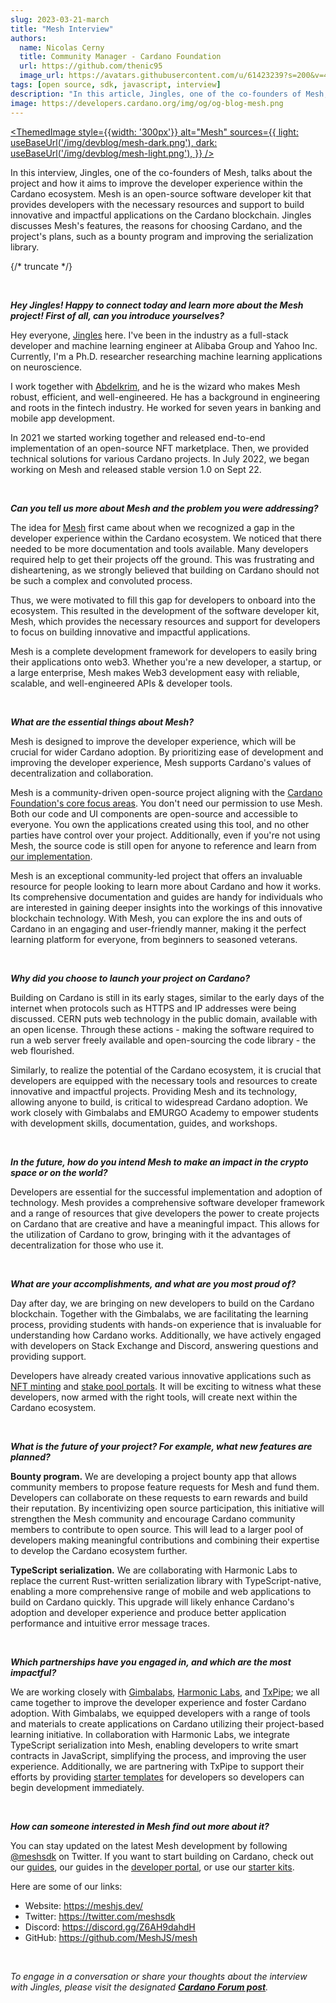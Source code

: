 ```yaml
---
slug: 2023-03-21-march
title: "Mesh Interview"
authors:
  name: Nicolas Cerny
  title: Community Manager - Cardano Foundation
  url: https://github.com/thenic95
  image_url: https://avatars.githubusercontent.com/u/61423239?s=200&v=4  
tags: [open source, sdk, javascript, interview]
description: "In this article, Jingles, one of the co-founders of Mesh, talks about the project and how it aims to improve the developer experience within the Cardano ecosystem. Mesh is an open-source software developer kit that provides developers with the necessary resources and support to build innovative and impactful applications on the Cardano blockchain. Jingles discusses Mesh's features, the reasons for choosing Cardano, and the project's plans, such as a bounty program and improving the serialization library."
image: https://developers.cardano.org/img/og/og-blog-mesh.png
---
```



 [<ThemedImage
style={{width: '300px'}}
alt="Mesh"
sources={{
    light: useBaseUrl('/img/devblog/mesh-dark.png'),
    dark: useBaseUrl('/img/devblog/mesh-light.png'),
  }}
/>](https://meshjs.dev/)

In this interview, Jingles, one of the co-founders of Mesh, talks about the project and how it aims to improve the developer experience within the Cardano ecosystem. Mesh is an open-source software developer kit that provides developers with the necessary resources and support to build innovative and impactful applications on the Cardano blockchain. Jingles discusses Mesh's features, the reasons for choosing Cardano, and the project's plans, such as a bounty program and improving the serialization library. 

{/* truncate */}

<br />

**_Hey Jingles! Happy to connect today and learn more about the Mesh project! First of all, can you introduce yourselves?_**

Hey everyone, [Jingles](https://twitter.com/jinglescode) here. I've been in the industry as a full-stack developer and machine learning engineer at Alibaba Group and Yahoo Inc. Currently, I'm a Ph.D. researcher researching machine learning applications on neuroscience.

I work together with [Abdelkrim](https://twitter.com/abdelkrimdev), and he is the wizard who makes Mesh robust, efficient, and well-engineered. He has a background in engineering and roots in the fintech industry. He worked for seven years in banking and mobile app development.

In 2021 we started working together and released end-to-end implementation of an open-source NFT marketplace. Then, we provided technical solutions for various Cardano projects. In July 2022, we began working on Mesh and released stable version 1.0 on Sept 22.


<br />

**_Can you tell us more about Mesh and the problem you were addressing?_**

The idea for [Mesh](https://meshjs.dev/) first came about when we recognized a gap in the developer experience within the Cardano ecosystem. We noticed that there needed to be more documentation and tools available. Many developers required help to get their projects off the ground. This was frustrating and disheartening, as we strongly believed that building on Cardano should not be such a complex and convoluted process.
 
Thus, we were motivated to fill this gap for developers to onboard into the ecosystem. This resulted in the development of the software developer kit, Mesh, which provides the necessary resources and support for developers to focus on building innovative and impactful applications.

Mesh is a complete development framework for developers to easily bring their applications onto web3. Whether you're a new developer, a startup, or a large enterprise, Mesh makes Web3 development easy with reliable, scalable, and well-engineered APIs & developer tools. 


<br />

**_What are the essential things about Mesh?_**

Mesh is designed to improve the developer experience, which will be crucial for wider Cardano adoption. By prioritizing ease of development and improving the developer experience, Mesh supports Cardano's values of decentralization and collaboration.

Mesh is a community-driven open-source project aligning with the [Cardano Foundation's core focus areas](https://cardanofoundation.org/en/news/cardano-foundation-core-focus-areas/). You don't need our permission to use Mesh. Both our code and UI components are open-source and accessible to everyone. You own the applications created using this tool, and no other parties have control over your project. Additionally, even if you're not using Mesh, the source code is still open for anyone to reference and learn from [our implementation](https://github.com/MeshJS/mesh).

Mesh is an exceptional community-led project that offers an invaluable resource for people looking to learn more about Cardano and how it works. Its comprehensive documentation and guides are handy for individuals who are interested in gaining deeper insights into the workings of this innovative blockchain technology. With Mesh, you can explore the ins and outs of Cardano in an engaging and user-friendly manner, making it the perfect learning platform for everyone, from beginners to seasoned veterans.


<br />

**_Why did you choose to launch your project on Cardano?_**

Building on Cardano is still in its early stages, similar to the early days of the internet when protocols such as HTTPS and IP addresses were being discussed. CERN puts web technology in the public domain, available with an open license. Through these actions - making the software required to run a web server freely available and open-sourcing the code library - the web flourished.

Similarly, to realize the potential of the Cardano ecosystem, it is crucial that developers are equipped with the necessary tools and resources to create innovative and impactful projects. Providing Mesh and its technology, allowing anyone to build, is critical to widespread Cardano adoption. We work closely with Gimbalabs and EMURGO Academy to empower students with development skills, documentation, guides, and workshops.


<br />

**_In the future, how do you intend Mesh to make an impact in the crypto space or on the world?_**

Developers are essential for the successful implementation and adoption of technology. Mesh provides a comprehensive software developer framework and a range of resources that give developers the power to create projects on Cardano that are creative and have a meaningful impact. This allows for the utilization of Cardano to grow, bringing with it the advantages of decentralization for those who use it.


<br />

**_What are your accomplishments, and what are you most proud of?_**

Day after day, we are bringing on new developers to build on the Cardano blockchain. Together with the Gimbalabs, we are facilitating the learning process, providing students with hands-on experience that is invaluable for understanding how Cardano works. Additionally, we have actively engaged with developers on Stack Exchange and Discord, answering questions and providing support. 

Developers have already created various innovative applications such as [NFT minting](https://badfoxmc.com/) and [stake pool portals](https://staking-template.meshjs.dev/). It will be exciting to witness what these developers, now armed with the right tools, will create next within the Cardano ecosystem.


<br />

**_What is the future of your project? For example, what new features are planned?_**

**Bounty program.** We are developing a project bounty app that allows community members to propose feature requests for Mesh and fund them. Developers can collaborate on these requests to earn rewards and build their reputation. By incentivizing open source participation, this initiative will strengthen the Mesh community and encourage Cardano community members to contribute to open source. This will lead to a larger pool of developers making meaningful contributions and combining their expertise to develop the Cardano ecosystem further.

**TypeScript serialization.** We are collaborating with Harmonic Labs to replace the current Rust-written serialization library with TypeScript-native, enabling a more comprehensive range of mobile and web applications to build on Cardano quickly. This upgrade will likely enhance Cardano's adoption and developer experience and produce better application performance and intuitive error message traces.


<br />

**_Which partnerships have you engaged in, and which are the most impactful?_**

We are working closely with [Gimbalabs](https://gimbalabs.io/), [Harmonic Labs](https://www.harmoniclabs.tech/), and [TxPipe](https://txpipe.io/); we all came together to improve the developer experience and foster Cardano adoption. With Gimbalabs, we equipped developers with a range of tools and materials to create applications on Cardano utilizing their project-based learning initiative. In collaboration with Harmonic Labs, we integrate TypeScript serialization into Mesh, enabling developers to write smart contracts in JavaScript, simplifying the process, and improving the user experience. Additionally, we are partnering with TxPipe to support their efforts by providing [starter templates](https://demeter.run/starter-kits) for developers so developers can begin development immediately.


<br />

**_How can someone interested in Mesh find out more about it?_**

You can stay updated on the latest Mesh development by following [@meshsdk](https://twitter.com/meshsdk) on Twitter. If you want to start building on Cardano, check out our [guides](https://meshjs.dev/guides), our guides in the [developer portal](../docs/get-started/mesh/overview), or use our [starter kits](https://meshjs.dev/starter-templates). 

Here are some of our links:

- Website: https://meshjs.dev/
- Twitter: https://twitter.com/meshsdk
- Discord: https://discord.gg/Z6AH9dahdH
- GitHub: https://github.com/MeshJS/mesh


<br />

*To engage in a conversation or share your thoughts about the interview with Jingles, please visit the designated **[Cardano Forum post](https://forum.cardano.org/t/developer-spotlight-mesh/115773)**.*
